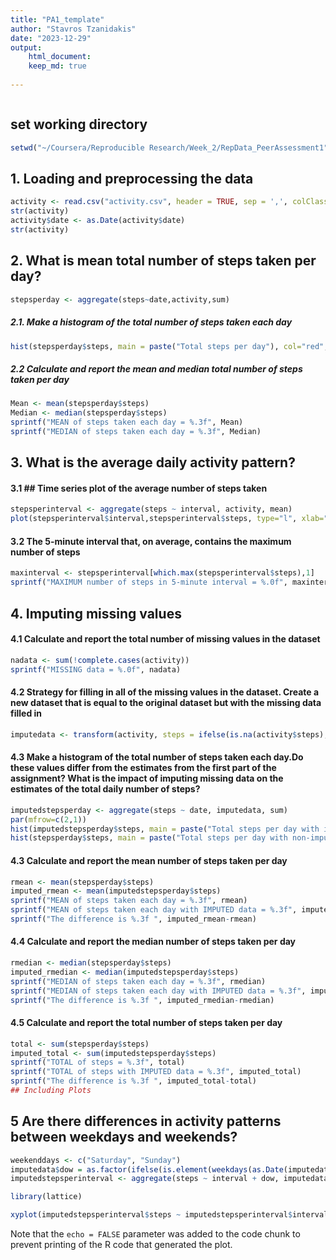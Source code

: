 ```yaml
---
title: "PA1_template"
author: "Stavros Tzanidakis"
date: "2023-12-29"
output:
    html_document:
    keep_md: true
    
---
```

```r
```

## set working directory
```r
setwd("~/Coursera/Reproducible Research/Week_2/RepData_PeerAssessment1")
```


## 1. Loading and preprocessing the data
```r
activity <- read.csv("activity.csv", header = TRUE, sep = ',', colClasses = c("numeric","character","integer"))
str(activity)
activity$date <- as.Date(activity$date)
str(activity)
```
## 2. What is mean total number of steps taken per day?
```r
stepsperday <- aggregate(steps~date,activity,sum)
```
##### 2.1. Make a histogram of the total number of steps taken each day
```r
hist(stepsperday$steps, main = paste("Total steps per day"), col="red", xlab="Number of steps")
```
##### 2.2 Calculate and report the mean and median total number of steps taken per day
```r
Mean <- mean(stepsperday$steps)
Median <- median(stepsperday$steps)
sprintf("MEAN of steps taken each day = %.3f", Mean)
sprintf("MEDIAN of steps taken each day = %.3f", Median)
```
## 3. What is the average daily activity pattern?
#### 3.1 ## Time series plot of the average number of steps taken
```r
stepsperinterval <- aggregate(steps ~ interval, activity, mean)
plot(stepsperinterval$interval,stepsperinterval$steps, type="l", xlab="5-minute interval", ylab="Number of steps",main="Average number of steps per day by interval")
```
#### 3.2 The 5-minute interval that, on average, contains the maximum number of steps
```r
maxinterval <- stepsperinterval[which.max(stepsperinterval$steps),1]
sprintf("MAXIMUM number of steps in 5-minute interval = %.0f", maxinterval)
```
## 4. Imputing missing values
#### 4.1 Calculate and report the total number of missing values in the dataset
```r
nadata <- sum(!complete.cases(activity))
sprintf("MISSING data = %.0f", nadata)
```
#### 4.2 Strategy for filling in all of the missing values in the dataset. Create a new dataset that is equal to the original dataset but with the missing data filled in
```r
imputedata <- transform(activity, steps = ifelse(is.na(activity$steps), stepsperinterval$steps[match(activity$interval, stepsperinterval$interval)], activity$steps))
```
#### 4.3 Make a histogram of the total number of steps taken each day.Do these values differ from the estimates from the first part of the assignment? What is the impact of imputing missing data on the estimates of the total daily number of steps? 
```r
imputedstepsperday <- aggregate(steps ~ date, imputedata, sum)
par(mfrow=c(2,1))
hist(imputedstepsperday$steps, main = paste("Total steps per day with imputed data"), col="green", xlab="Number of steps")
hist(stepsperday$steps, main = paste("Total steps per day with non-imputed data"), col="red", xlab="Number of steps")
```
#### 4.3 Calculate and report the mean number of steps taken per day
```r
rmean <- mean(stepsperday$steps)
imputed_rmean <- mean(imputedstepsperday$steps)
sprintf("MEAN of steps taken each day = %.3f", rmean)
sprintf("MEAN of steps taken each day with IMPUTED data = %.3f", imputed_rmean)
sprintf("The difference is %.3f ", imputed_rmean-rmean)
```
#### 4.4 Calculate and report the median number of steps taken per day
```r
rmedian <- median(stepsperday$steps)
imputed_rmedian <- median(imputedstepsperday$steps)
sprintf("MEDIAN of steps taken each day = %.3f", rmedian)
sprintf("MEDIAN of steps taken each day with IMPUTED data = %.3f", imputed_rmedian)
sprintf("The difference is %.3f ", imputed_rmedian-rmedian)
```
#### 4.5 Calculate and report the total number of steps taken per day
```r
total <- sum(stepsperday$steps)
imputed_total <- sum(imputedstepsperday$steps)
sprintf("TOTAL of steps = %.3f", total)
sprintf("TOTAL of steps with IMPUTED data = %.3f", imputed_total)
sprintf("The difference is %.3f ", imputed_total-total)
## Including Plots
```
## 5 Are there differences in activity patterns between weekdays and weekends?
```r
weekenddays <- c("Saturday", "Sunday")
imputedata$dow = as.factor(ifelse(is.element(weekdays(as.Date(imputedata$date)),weekenddays), "Weekend", "Weekday"))
imputedstepsperinterval <- aggregate(steps ~ interval + dow, imputedata, mean)

library(lattice)

xyplot(imputedstepsperinterval$steps ~ imputedstepsperinterval$interval|imputedstepsperinterval$dow, main="Average steps per day by interval",xlab="5-minute interval", ylab="Steps",layout=c(1,2), type="l")
```


Note that the `echo = FALSE` parameter was added to the code chunk to prevent printing of the R code that generated the plot.
